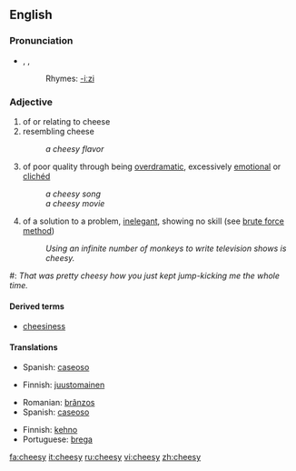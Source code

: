 ==English==

===Pronunciation===
*{{AHD|chēʹzē}}, {{IPA|/ˈtʃiːzi/}}, {{SAMPA|/"tSi:zi/}}
*:Rhymes: [[Rhymes:English:-iːzi|-iːzi]]

===Adjective===
{{en-adj-er-y|chees|y}}

# of or relating to cheese
# resembling cheese
#: ''a cheesy flavor''
# {{informal}} of poor quality through being [[overdramatic]], excessively [[emotional]] or [[clichéd]]
#:''a cheesy song''
#:''a cheesy movie''
# {{informal}} of a solution to a problem, [[inelegant]], showing no skill (see [[wikipedia:brute force method|brute force method]])
#: ''Using an infinite number of monkeys to write television shows is cheesy.''
<!-- same as third def above
# a cheap way to defeat someone in a video game-->
#: ''That was pretty cheesy how you just kept jump-kicking me the whole time.''

====Derived terms====
*[[cheesiness]]

====Translations====
{{trans-top|of cheese}}
*Spanish: [[caseoso]]
{{trans-mid}}
{{trans-bottom}}

{{trans-top|resembling cheese}}
*Finnish: [[juustomainen]]
{{trans-mid}}
*Romanian: [[brânzos]]
*Spanish: [[caseoso]]
{{trans-bottom}}

{{trans-top|overdramatic, clichéd}}
{{trans-mid}}
{{trans-bottom}}

{{trans-top|inelegant, showing no skill}}
*Finnish: [[kehno]]
*Portuguese: [[brega]]
{{trans-mid}}
{{trans-bottom}}

[[fa:cheesy]]
[[it:cheesy]]
[[ru:cheesy]]
[[vi:cheesy]]
[[zh:cheesy]]